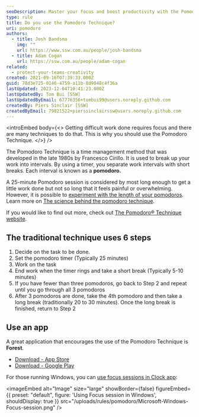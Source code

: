 ```yaml
---
seoDescription: Master your focus and boost productivity with the Pomodoro Technique!
type: rule
title: Do you use the Pomodoro Technique?
uri: pomodoro
authors:
  - title: Josh Bandsma
    img: ""
    url: https://www.ssw.com.au/people/josh-bandsma
  - title: Adam Cogan
    url: https://ssw.com.au/people/adam-cogan
related:
  - protect-your-teams-creativity
created: 2021-09-16T07:39:33.000Z
guid: 78d3e725-0146-4759-a11b-8d9048c4f36a
lastUpdated: 2023-12-04T10:41:23.000Z
lastUpdatedBy: Tom Bui [SSW]
lastUpdatedByEmail: 67776356+tombui99@users.noreply.github.com
createdBy: Piers Sinclair [SSW]
createdByEmail: 79821522+pierssinclairssw@users.noreply.github.com
---
```


<introEmbed
  body={<>
Getting difficult work done requires focus and there are many techniques to do that. This is why you should use the Pomodoro Technique.
  </>}
/>
<youtubeEmbed url="https://youtu.be/1l4w7uHdNaQ" description="Video: The Pomodoro Technique - Study And Productivity Technique (animated) (5 min)" />

The Pomodoro Technique is a time management method that was developed in the late 1980s by Francesco Cirillo. It is used to break up your work into intervals. By using a timer, you separate work intervals with short breaks. Each interval is known as a **pomodoro.**

A 25-minute Pomodoro session is considered by most long enough to get a little work done but not so long that it feels painful or overwhelming. However, it is possible to [experiment with the length of your pomodoros](https://todoist.com/productivity-methods/pomodoro-technique#experiment-with-the-length-of-your-pomodoros). Learn more on [The science behind the pomodoro technique](https://www.focusboosterapp.com/blog/the-science-behind-the-pomodoro-technique/).

<youtubeEmbed url="https://www.youtube.com/embed/-OYfOC2cXg0" description="Video: Do you use the Pomodoro Technique? (16 min)" />

If you would like to find out more, check out [The Pomodoro® Technique website](https://www.pomodorotechnique.com/).

## The traditional technique uses 6 steps

1. Decide on the task to be done.
2. Set the pomodoro timer (Typically 25 minutes)
3. Work on the task
4. End work when the timer rings and take a short break (Typically 5-10 minutes)
5. If you have fewer than three pomodoros, go back to Step 2 and repeat until you go through all 3 pomodoros
6. After 3 pomodoros are done, take the 4th pomodoro and then take a long break (traditionally 20 to 30 minutes). Once the long break is finished, return to Step 2

## Use an app

A great application that encourages the use of the Pomodoro Technique is **Forest**.

* [Download - App Store](https://apps.apple.com/au/app/forest-stay-focused/id866450515)
* [Download - Google Play](https://play.google.com/store/apps/details?id=cc.forestapp&hl=en_AU&gl=US)

For those running Windows, you can [use focus sessions in Clock app](https://support.microsoft.com/en-us/windows/how-to-use-focus-in-windows-11-cbcc9ddb-8164-43fa-8919-b9a2af072382):


<imageEmbed
  alt="Image"
  size="large"
  showBorder={false}
  figureEmbed={{
    preset: "default",
    figure: 'Using Focus session in Windows',
    shouldDisplay: true
  }}
  src="/uploads/rules/pomodoro/Microsoft-Windows-Focus-session.png"
/>
